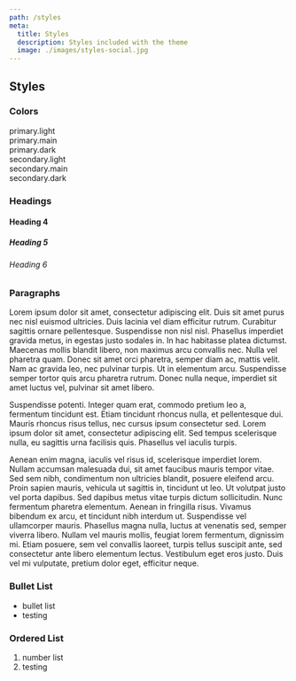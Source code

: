 ```yaml
---
path: /styles
meta:
  title: Styles
  description: Styles included with the theme
  image: ./images/styles-social.jpg
---
```


<Block>

## Styles

### Colors

<div display="flex">
  <div bgcolor="primary.light" p={2}>
    primary.light
  </div>
  <div bgcolor="primary.main" p={2}>
    primary.main
  </div>
  <div bgcolor="primary.dark" p={2}>
    primary.dark
  </div>
</div>
<div display="flex" mt={2} mb={2}>
  <div bgcolor="secondary.light" p={2}>
    secondary.light
  </div>
  <div bgcolor="secondary.main" p={2}>
    secondary.main
  </div>
  <div bgcolor="secondary.dark" p={2}>
    secondary.dark
  </div>
</div>

### Headings

#### Heading 4

##### Heading 5

###### Heading 6

### Paragraphs

Lorem ipsum dolor sit amet, consectetur adipiscing elit. Duis sit amet purus nec nisl euismod ultricies. Duis lacinia vel diam efficitur rutrum. Curabitur sagittis ornare pellentesque. Suspendisse non nisl nisl. Phasellus imperdiet gravida metus, in egestas justo sodales in. In hac habitasse platea dictumst. Maecenas mollis blandit libero, non maximus arcu convallis nec. Nulla vel pharetra quam. Donec sit amet orci pharetra, semper diam ac, mattis velit. Nam ac gravida leo, nec pulvinar turpis. Ut in elementum arcu. Suspendisse semper tortor quis arcu pharetra rutrum. Donec nulla neque, imperdiet sit amet luctus vel, pulvinar sit amet libero.

<p variant="body2">
  Suspendisse potenti. Integer quam erat, commodo pretium leo a, fermentum
  tincidunt est. Etiam tincidunt rhoncus nulla, et pellentesque dui. Mauris
  rhoncus risus tellus, nec cursus ipsum consectetur sed. Lorem ipsum dolor sit
  amet, consectetur adipiscing elit. Sed tempus scelerisque nulla, eu sagittis
  urna facilisis quis. Phasellus vel iaculis turpis.
</p>

<p variant="caption">
  Aenean enim magna, iaculis vel risus id, scelerisque imperdiet lorem. Nullam
  accumsan malesuada dui, sit amet faucibus mauris tempor vitae. Sed sem nibh,
  condimentum non ultricies blandit, posuere eleifend arcu. Proin sapien mauris,
  vehicula ut sagittis in, tincidunt ut leo. Ut volutpat justo vel porta
  dapibus. Sed dapibus metus vitae turpis dictum sollicitudin. Nunc fermentum
  pharetra elementum. Aenean in fringilla risus. Vivamus bibendum ex arcu, et
  tincidunt nibh interdum ut. Suspendisse vel ullamcorper mauris. Phasellus
  magna nulla, luctus at venenatis sed, semper viverra libero. Nullam vel mauris
  mollis, feugiat lorem fermentum, dignissim mi. Etiam posuere, sem vel
  convallis laoreet, turpis tellus suscipit ante, sed consectetur ante libero
  elementum lectus. Vestibulum eget eros justo. Duis vel mi vulputate, pretium
  dolor eget, efficitur neque.
</p>

### Bullet List

- bullet list
- testing

### Ordered List

1. number list
2. testing

</Block>
